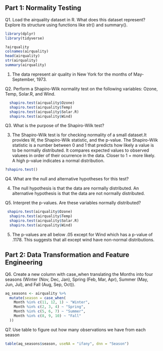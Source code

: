 ## Part 1: Normality Testing

Q1. Load the airquality dataset in R. What does this dataset represent? Explore its structure using functions like str() and summary().
```r
library(dplyr)
library(tidyverse)
```
```r
?airquality
colnames(airquality)
head(airquality)
str(airquality)
summary(airquality)

```
1. The data represent air quality in New York for the months of May-September, 1973. 



Q2. Perform a Shapiro-Wilk normality test on the following variables: Ozone, Temp, Solar.R, and Wind.

```r
  shapiro.test(airquality$Ozone)
  shapiro.test(airquality$Temp)
  shapiro.test(airquality$Solar.R)
  shapiro.test(airquality$Wind)

```

Q3. What is the purpose of the Shapiro-Wilk test?

3. The Shapiro-Wilk test is for checking normality of a small dataset.It provides W, the Shapiro-Wilk statistic, and the p-value. The Shapiro-Wilk statistic is a number between 0 and 1 that predicts how likely a value is to be normally distributed. It compares expected values to observed valuees in order of their ocurrence in the data. Closer to 1 = more likely. A high p-value indicates a normal distribution.

```r
?shapiro.test()

```

Q4. What are the null and alternative hypotheses for this test?

4. The null hypothesis is that the data are normally distributed. An alternative hypothesis is that the data are not normally distributed.

Q5. Interpret the p-values. Are these variables normally distributed?

```r

 shapiro.test(airquality$Ozone)
  shapiro.test(airquality$Temp)
  shapiro.test(airquality$Solar.R)
  shapiro.test(airquality$Wind)

```
5. The p-values are all below .05 except for Wind which has a p-value of .1178. This suggests that all except wind have non-normal distributions.

## Part 2: Data Transformation and Feature Engineering

Q6. Create a new column with case_when translating the Months into four seasons (Winter (Nov, Dec, Jan), Spring (Feb, Mar, Apr), Summer (May, Jun, Jul), and Fall (Aug, Sep, Oct)).

```r
aq_seasons <- airquality %>% 
  mutate(season = case_when(
    Month %in% c(11, 12, 1) ~ "Winter",
    Month %in% c(2, 3, 4) ~ "Spring",
    Month %in% c(5, 6, 7) ~ "Summer",
    Month %in% c(8, 9, 10) ~ "Fall"
  ))

```


Q7. Use table to figure out how many observations we have from each season

```r
table(aq_seasons$season, useNA = "ifany", dnn = "Season")

```


